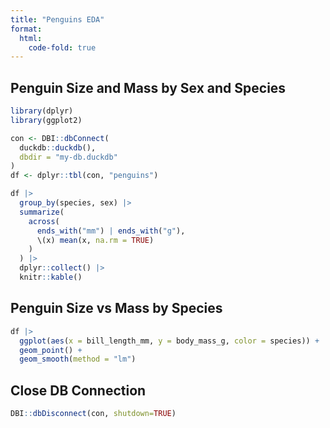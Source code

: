 ```yaml
---
title: "Penguins EDA"
format: 
  html:
    code-fold: true
---
```


## Penguin Size and Mass by Sex and Species

```r
library(dplyr)
library(ggplot2)

con <- DBI::dbConnect(
  duckdb::duckdb(),
  dbdir = "my-db.duckdb"
)
df <- dplyr::tbl(con, "penguins")
```

```r
df |> 
  group_by(species, sex) |> 
  summarize(
    across(
      ends_with("mm") | ends_with("g"),
      \(x) mean(x, na.rm = TRUE)
    )
  ) |> 
  dplyr::collect() |> 
  knitr::kable()
```

## Penguin Size vs Mass by Species

```r
df |> 
  ggplot(aes(x = bill_length_mm, y = body_mass_g, color = species)) +
  geom_point() +
  geom_smooth(method = "lm")
```

## Close DB Connection

```r
DBI::dbDisconnect(con, shutdown=TRUE)
```
